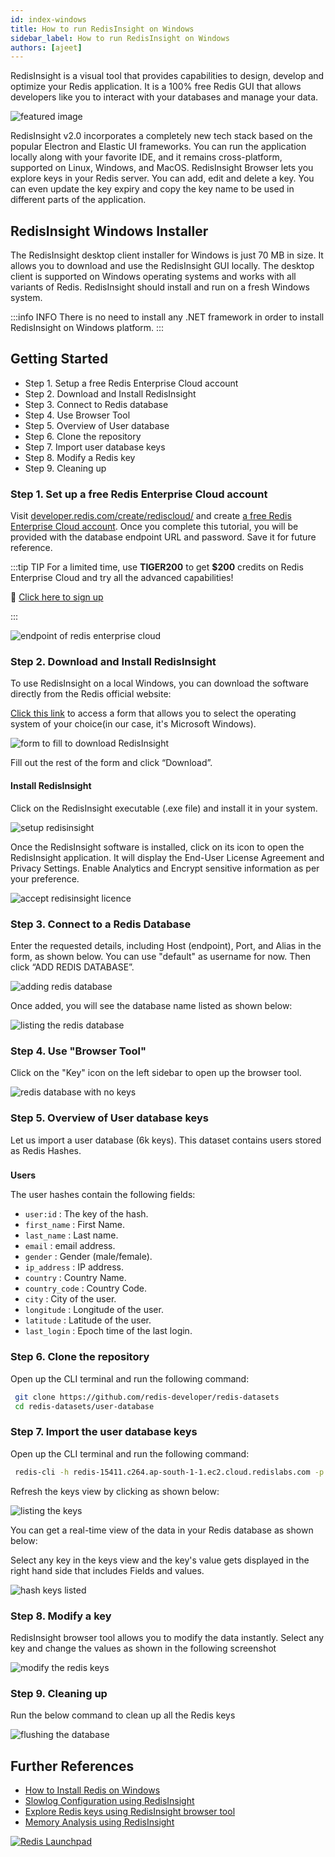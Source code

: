 ```yaml
---
id: index-windows
title: How to run RedisInsight on Windows
sidebar_label: How to run RedisInsight on Windows
authors: [ajeet]
---
```


RedisInsight is a visual tool that provides capabilities to design, develop and optimize your Redis application. It is a 100% free Redis GUI that allows developers like you to interact with your databases and manage your data.

![featured image](images/redisinsight_photo.png)


RedisInsight v2.0 incorporates a completely new tech stack based on the popular Electron and Elastic UI frameworks. You can run the application locally along with your favorite IDE, and it remains cross-platform, supported on Linux, Windows, and MacOS. RedisInsight Browser lets you explore keys in your Redis server. You can add, edit and delete a key. You can even update the key expiry and copy the key name to be used in different parts of the application.

## RedisInsight Windows Installer

The RedisInsight desktop client installer for Windows is just 70 MB in size. It allows you to download and use the RedisInsight GUI locally. The desktop client is supported on Windows operating systems and works with all variants of Redis. RedisInsight should install and run on a fresh Windows system.

:::info INFO
There is no need to install any .NET framework in order to install RedisInsight on Windows platform.
:::

## Getting Started

- Step 1. Setup a free Redis Enterprise Cloud account
- Step 2. Download and Install RedisInsight
- Step 3. Connect to Redis database
- Step 4. Use Browser Tool
- Step 5. Overview of User database
- Step 6. Clone the repository
- Step 7. Import user database keys
- Step 8. Modify a Redis key
- Step 9. Cleaning up


### Step 1. Set up a free Redis Enterprise Cloud account

Visit [developer.redis.com/create/rediscloud/](/create/rediscloud/) and create [a free Redis Enterprise Cloud account](https://redis.com/try-free/). Once you complete this tutorial, you will be provided with the database endpoint URL and password. Save it for future reference.

:::tip TIP
For a limited time, use **TIGER200** to get **$200** credits on Redis Enterprise Cloud and try all the advanced capabilities!

:tada: [Click here to sign up](https://redis.com/try-free)

:::

![endpoint of redis enterprise cloud](images/rediscloud_endpoint.png "image_tooltip")

### Step 2. Download and Install RedisInsight


To use RedisInsight on a local Windows, you can download the software directly from the Redis official website:

[Click this link](https://redis.com/redis-enterprise/redis-insight/#insight-form) to access a form that allows you to select the operating system of your choice(in our case, it's Microsoft Windows).


![form to fill to download RedisInsight](images/redisinsight-form.png)

Fill out the rest of the form and click “Download”.  

#### Install RedisInsight

Click on the RedisInsight executable (.exe file) and install it in your system.

![setup redisinsight](images/redisinsight-setup.png)

Once the RedisInsight software is installed, click on its icon to open the RedisInsight application. It will display the End-User License Agreement and Privacy Settings. Enable Analytics and Encrypt sensitive information as per your preference.

![accept redisinsight licence](images/redisinsight-eula.png)

### Step 3. Connect to a Redis Database

Enter the requested details, including Host (endpoint), Port, and Alias in the form, as shown below. You can use "default" as username for now. Then click “ADD REDIS DATABASE”.

![adding redis database](images/redisinsight-add-database.png)

Once added, you will see the database name listed as shown below:

![listing the redis database](images/redisinsight-db-added.png)

### Step 4. Use "Browser Tool"

Click on the "Key" icon on the left sidebar to open up the browser tool.

![redis database with no keys](images/redisinsight-no-keys.png "image_tooltip")


### Step 5. Overview of User database keys

Let us import a user database (6k keys). This dataset contains users stored as Redis Hashes.


### 
**Users**

The user hashes contain the following fields:



*   `user:id` : The key of the hash.
*   `first_name` : First Name.
*   `last_name` : Last name.
*   `email` : email address.
*   `gender` : Gender (male/female).
*   `ip_address` : IP address.
*   `country` : Country Name.
*   `country_code` : Country Code.
*   `city` : City of the user.
*   `longitude` : Longitude of the user.
*   `latitude` : Latitude of the user.
*   `last_login` : Epoch time of the last login.

### Step 6. Clone the repository

Open up the CLI terminal and run the following command:

 ```bash
  git clone https://github.com/redis-developer/redis-datasets
  cd redis-datasets/user-database
 ```


### Step 7. Import the user database keys

Open up the CLI terminal and run the following command:

 ```bash
  redis-cli -h redis-15411.c264.ap-south-1-1.ec2.cloud.redislabs.com -p 15411 < ./import_users.redis
 ```


Refresh the keys view by clicking as shown below:


![listing the keys](images/redisinsight-keys-added.png "image_tooltip")


You can get a real-time view of the data in your Redis database as shown below:



Select any key in the keys view and the key's value gets displayed in the right hand side that includes Fields and values.

![hash keys listed](images/redisinsight_hashes.png)


### Step 8. Modify a key

RedisInsight browser tool allows you to modify the data instantly.
Select any key and change the values as shown in the following screenshot

![modify the redis keys](images/redisinsight_modify_keys.png)



### Step 9. Cleaning up

Run the below command to clean up all the Redis keys

![flushing the database](images/redisinsight_flushdb.png)


## Further References

- [How to Install Redis on Windows](/create/windows)
- [Slowlog Configuration using RedisInsight](/explore/redisinsight/slowlog)
- [Explore Redis keys using RedisInsight browser tool](/explore/redisinsight/browser)
- [Memory Analysis using RedisInsight](/explore/redisinsight/memoryanalyzer)


<div>
<a href="https://launchpad.redis.com" target="_blank" rel="noopener" className="link"> <img src="/img/launchpad.png"  className="thumb" loading="lazy" alt="Redis Launchpad" /></a>
</div>
